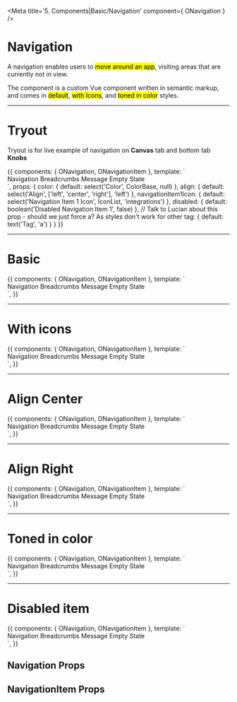 <!-- Storybook Addon imports -->

<!-- Component import -->

<!-- Additional Helpers -->

<!-- Need to add decorator to Story, for router-link to be recognized -->


<Meta title='5. Components|Basic/Navigation' component={ ONavigation } />

# Navigation

A navigation enables users to <mark>move around an app</mark>, visiting areas that are currently not in view.

The component is a custom Vue component written in semantic markup, and comes in <mark>default</mark>, <mark>with Icons</mark>, and <mark>toned in color</mark> styles.


<hr/>


# Tryout

Tryout is for live example of navigation on **Canvas** tab and bottom tab **Knobs**

<Story name='Tryout' decorators={[BasicRouterDecorator]}>
  {{
    components: { ONavigation, ONavigationItem },
    template: `<div>
        <o-navigation :color="color" :align="align">
          <o-navigation-item to="/" :icon="navigationItem1Icon" :disabled="disabled" :tag="tag">Navigation</o-navigation-item>
          <o-navigation-item to="/breadcrumbs" :tag="tag">Breadcrumbs</o-navigation-item>
          <o-navigation-item to="/message" :tag="tag">Message</o-navigation-item>
          <o-navigation-item to="/empty-state" :tag="tag">Empty State</o-navigation-item>
        </o-navigation>
        <router-view/>
      </div>`,
    props: {
      color: {
        default: select('Color', ColorBase, null)
      },
      align: {
        default: select('Align', ['left', 'center', 'right'], 'left')
      },
      navigationItem1Icon: {
        default: select('Navigation Item 1 Icon', IconList, 'integrations')
      },
      disabled: {
        default: boolean('Disabled Navigation Item 1', false)
      },
      // Talk to Lucian about this prop - should we just force a? As styles don't work for other
      tag: {
        default: text('Tag', 'a')
      }
    }
  }}
</Story>

<hr/>


# Basic

<Preview>
  <Story name='Basic' decorators={[BasicRouterDecorator]}>{{
    components: { ONavigation, ONavigationItem },
    template: `<div>
        <o-navigation>
          <o-navigation-item to="/">Navigation</o-navigation-item>
          <o-navigation-item to="/breadcrumbs">Breadcrumbs</o-navigation-item>
          <o-navigation-item to="/message">Message</o-navigation-item>
          <o-navigation-item to="/empty-state">Empty State</o-navigation-item>
        </o-navigation>
        <router-view/>
      </div>`,
  }}</Story>
</Preview>

<hr/>


# With icons

<Preview>
  <Story name='With icons' decorators={[BasicRouterDecorator]}>{{
    components: { ONavigation, ONavigationItem },
    template: `<div>
        <o-navigation>
          <o-navigation-item to="/" icon="integrations">Navigation</o-navigation-item>
          <o-navigation-item to="/breadcrumbs" icon="theme">Breadcrumbs</o-navigation-item>
          <o-navigation-item to="/message" icon="rules">Message</o-navigation-item>
          <o-navigation-item to="/empty-state" icon="code">Empty State</o-navigation-item>
        </o-navigation>
        <router-view/>
      </div>`,
  }}</Story>
</Preview>

<hr/>


# Align Center

<Preview>
  <Story name='Align Center' decorators={[BasicRouterDecorator]}>{{
    components: { ONavigation, ONavigationItem },
    template: `<div>
        <o-navigation align="center">
          <o-navigation-item to="/">Navigation</o-navigation-item>
          <o-navigation-item to="/breadcrumbs">Breadcrumbs</o-navigation-item>
          <o-navigation-item to="/message">Message</o-navigation-item>
          <o-navigation-item to="/empty-state">Empty State</o-navigation-item>
        </o-navigation>
        <router-view/>
      </div>`,
  }}</Story>
</Preview>

<hr/>


# Align Right

<Preview>
  <Story name='Align Right' decorators={[BasicRouterDecorator]}>{{
    components: { ONavigation, ONavigationItem },
    template: `<div>
        <o-navigation align="right">
          <o-navigation-item to="/">Navigation</o-navigation-item>
          <o-navigation-item to="/breadcrumbs">Breadcrumbs</o-navigation-item>
          <o-navigation-item to="/message">Message</o-navigation-item>
          <o-navigation-item to="/empty-state">Empty State</o-navigation-item>
        </o-navigation>
        <router-view/>
      </div>`,
  }}</Story>
</Preview>

<hr/>


# Toned in color

<Preview>
  <Story name='Toned in color' decorators={[BasicRouterDecorator]}>{{
    components: { ONavigation, ONavigationItem },
    template: `<div>
        <o-navigation color="secondary">
          <o-navigation-item to="/">Navigation</o-navigation-item>
          <o-navigation-item to="/breadcrumbs">Breadcrumbs</o-navigation-item>
          <o-navigation-item to="/message">Message</o-navigation-item>
          <o-navigation-item to="/empty-state">Empty State</o-navigation-item>
        </o-navigation>
        <router-view/>
      </div>`,
  }}</Story>
</Preview>

<hr/>


# Disabled item

<Preview>
  <Story name='Disabled item' decorators={[BasicRouterDecorator]}>{{
    components: { ONavigation, ONavigationItem },
    template: `<div>
        <o-navigation>
          <o-navigation-item to="/">Navigation</o-navigation-item>
          <o-navigation-item to="/breadcrumbs">Breadcrumbs</o-navigation-item>
          <o-navigation-item to="/message">Message</o-navigation-item>
          <o-navigation-item to="/empty-state" :disabled="true">Empty State</o-navigation-item>
        </o-navigation>
        <router-view/>
      </div>`,
  }}</Story>
</Preview>


## Navigation Props

<Props of={ONavigation} />



## NavigationItem Props

<Props of={ONavigationItem} />